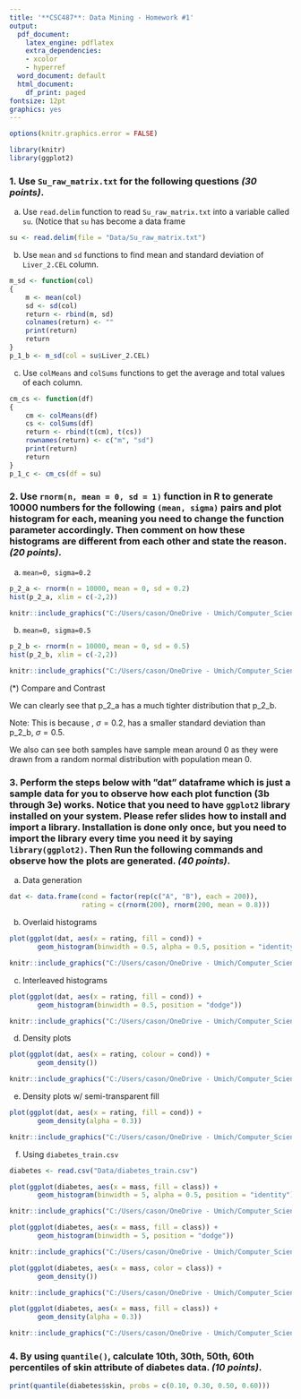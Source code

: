 ---
title: '**CSC487**: Data Mining - Homework #1'
output:
  pdf_document:
    latex_engine: pdflatex
    extra_dependencies:
    - xcolor
    - hyperref
  word_document: default
  html_document:
    df_print: paged
fontsize: 12pt
graphics: yes
---

```{=latex}
\newcommand{\XB}{\color{black}}
\newcommand{\XBB}{\color{blue}}
\newcommand{\XV}{\color{violet}}
\newcommand{\XR}{\color{red}}

\begin{center}
  \XV\textit{\large{\href{https://github.com/casonk}{Cason Konzer}}}\XB \\
\end{center}
\hrulefill
\hfill
\newpage
```

```{r include=FALSE}
options(knitr.graphics.error = FALSE)

library(knitr)
library(ggplot2)
```

### 1. Use `Su_raw_matrix.txt` for the following questions *(30 points)*.

```{=latex}
\hrulefill
```

(a) Use `read.delim` function to read `Su_raw_matrix.txt` into a variable called `su`. (Notice that `su` has become a data frame 
```{r}
su <- read.delim(file = "Data/Su_raw_matrix.txt")
```
(b) Use `mean` and `sd` functions to find mean and standard deviation of `Liver_2.CEL` column.
```{r}
m_sd <- function(col)
{
    m <- mean(col)
    sd <- sd(col)
    return <- rbind(m, sd)
    colnames(return) <- ""
    print(return)
    return
}
p_1_b <- m_sd(col = su$Liver_2.CEL)
```
(c) Use `colMeans` and `colSums` functions to get the average and total values of each column.
```{r}
cm_cs <- function(df)
{
    cm <- colMeans(df)
    cs <- colSums(df)
    return <- rbind(t(cm), t(cs))
    rownames(return) <- c("m", "sd")
    print(return)
    return
}
p_1_c <- cm_cs(df = su)
```

```{=latex}
\hfill
\newpage
```

### 2. Use `rnorm(n, mean = 0, sd = 1)` function in R to generate 10000 numbers for the following `(mean, sigma)` pairs and plot histogram for each, meaning you need to change the function parameter accordingly. Then comment on how these histograms are different from each other and state the reason. *(20 points)*.

```{=latex}
\hrulefill
```

(a) `mean=0, sigma=0.2`
```{r # 2 a, fig.show='hide'}
p_2_a <- rnorm(n = 10000, mean = 0, sd = 0.2)
hist(p_2_a, xlim = c(-2,2))
```
```{r # 2 a_, echo=FALSE, out.width="85%", fig.align = "center"}
knitr::include_graphics("C:/Users/cason/OneDrive - Umich/Computer_Science/Classes/Winter_2022/Data_Mining/HW/HW1/Img/p2a.png")
```
(b) `mean=0, sigma=0.5`
```{r # 2 b, fig.show='hide'}
p_2_b <- rnorm(n = 10000, mean = 0, sd = 0.5)
hist(p_2_b, xlim = c(-2,2))
```
```{r # 2 b_, echo=FALSE, out.width="85%", fig.align = "center"}
knitr::include_graphics("C:/Users/cason/OneDrive - Umich/Computer_Science/Classes/Winter_2022/Data_Mining/HW/HW1/Img/p2b.png")
```

(*) Compare and Contrast

We can clearly see that p_2_a has a much tighter distribution that p_2_b. \


Note: This is because , $\sigma=0.2$, has a smaller standard deviation than p_2_b, $\sigma=0.5$. \


We also can see both samples have sample mean around 0 as they were drawn from a random normal distribution with population mean 0.

```{=latex}
\hfill
\newpage
```

### 3. Perform the steps below with ”dat” dataframe which is just a sample data for you to observe how each plot function (3b through 3e) works. Notice that you need to have `ggplot2` library installed on your system. Please refer slides how to install and import a library. Installation is done only once, but you need to import the library every time you need it by saying `library(ggplot2)`. Then Run the following commands and observe how the plots are generated. *(40 points)*.

```{=latex}
\hrulefill
```

(a) Data generation
```{r # 3 a}
dat <- data.frame(cond = factor(rep(c("A", "B"), each = 200)), 
                  rating = c(rnorm(200), rnorm(200, mean = 0.8)))
```
(b) Overlaid histograms
```{r # 3 b, fig.show='hide'}
plot(ggplot(dat, aes(x = rating, fill = cond)) + 
       geom_histogram(binwidth = 0.5, alpha = 0.5, position = "identity"))
```
```{r # 3 b_, echo=FALSE, out.width="85%", fig.align = "center"}
knitr::include_graphics("C:/Users/cason/OneDrive - Umich/Computer_Science/Classes/Winter_2022/Data_Mining/HW/HW1/Img/p3b.png")
```
(c) Interleaved histograms
```{r # 3 c, fig.show='hide'}
plot(ggplot(dat, aes(x = rating, fill = cond)) + 
       geom_histogram(binwidth = 0.5, position = "dodge"))
```
```{r # 3 c_, echo=FALSE, out.width="85%", fig.align = "center"}
knitr::include_graphics("C:/Users/cason/OneDrive - Umich/Computer_Science/Classes/Winter_2022/Data_Mining/HW/HW1/Img/p3c.png")
```
(d) Density plots
```{r # 3 d, fig.show='hide'}
plot(ggplot(dat, aes(x = rating, colour = cond)) + 
       geom_density())
```
```{r # 3 d_, echo=FALSE, out.width="85%", fig.align = "center"}
knitr::include_graphics("C:/Users/cason/OneDrive - Umich/Computer_Science/Classes/Winter_2022/Data_Mining/HW/HW1/Img/p3d.png")
```
(e) Density plots w/ semi-transparent fill
```{r # 3 e, fig.show='hide'}
plot(ggplot(dat, aes(x = rating, fill = cond)) + 
       geom_density(alpha = 0.3))
```
```{r # 3 e_, echo=FALSE, message=FALSE, warning=FALSE, out.width="85%", fig.align = "center"}
knitr::include_graphics("C:/Users/cason/OneDrive - Umich/Computer_Science/Classes/Winter_2022/Data_Mining/HW/HW1/Img/p3e.png")
```
(f) Using `diabetes_train.csv`
```{r}
diabetes <- read.csv("Data/diabetes_train.csv")
```

```{r # 3 f1, echo=TRUE, fig.show='hide', message=FALSE, warning=FALSE}
plot(ggplot(diabetes, aes(x = mass, fill = class)) + 
       geom_histogram(binwidth = 5, alpha = 0.5, position = "identity"))
```
```{r # 3 f1_, echo=FALSE, out.width="85%", fig.align = "center"}
knitr::include_graphics("C:/Users/cason/OneDrive - Umich/Computer_Science/Classes/Winter_2022/Data_Mining/HW/HW1/Img/p3f1.png")
```
```{r # 3 f2, echo=TRUE, fig.show='hide', message=FALSE, warning=FALSE}
plot(ggplot(diabetes, aes(x = mass, fill = class)) + 
       geom_histogram(binwidth = 5, position = "dodge"))
```
```{r # 3 f2_, echo=FALSE, out.width="85%", fig.align = "center"}
knitr::include_graphics("C:/Users/cason/OneDrive - Umich/Computer_Science/Classes/Winter_2022/Data_Mining/HW/HW1/Img/p3f2.png")
```
```{r # 3 f3, echo=TRUE, fig.show='hide', message=FALSE, warning=FALSE}
plot(ggplot(diabetes, aes(x = mass, color = class)) + 
       geom_density())
```
```{r # 3 f3_, echo=FALSE, out.width="85%", fig.align = "center"}
knitr::include_graphics("C:/Users/cason/OneDrive - Umich/Computer_Science/Classes/Winter_2022/Data_Mining/HW/HW1/Img/p3f3.png")
```
```{r # 3 f4, echo=TRUE, fig.show='hide', message=FALSE, warning=FALSE}
plot(ggplot(diabetes, aes(x = mass, fill = class)) + 
       geom_density(alpha = 0.3))
```
```{r # 3 f4_, echo=FALSE, out.width="85%", fig.align = "center"}
knitr::include_graphics("C:/Users/cason/OneDrive - Umich/Computer_Science/Classes/Winter_2022/Data_Mining/HW/HW1/Img/p3f4.png")
```

```{=latex}
\hfill
\newpage
```

### 4. By using `quantile()`, calculate 10th, 30th, 50th, 60th percentiles of skin attribute of diabetes data. *(10 points)*.

```{=latex}
\hrulefill
```

```{r #4, echo=TRUE}
print(quantile(diabetes$skin, probs = c(0.10, 0.30, 0.50, 0.60)))
```
